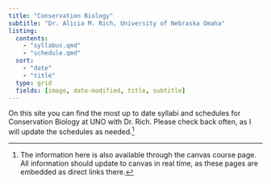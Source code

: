 ```yaml
---
title: "Conservation Biology"
subtitle: "Dr. Alicia M. Rich, University of Nebraska Omaha"
listing: 
  contents:
    - "syllabus.qmd"
    - "schedule.qmd"
  sort: 
    - "date"
    - "title"
  type: grid
  fields: [image, date-modified, title, subtitle]
---
```


On this site you can find the most up to date syllabi and schedules for Conservation Biology at UNO with Dr. Rich. Please check back often, as I will update the schedules as needed.[^1]


[^1]: The information here is also available through the canvas course page. All information should update to canvas in real time, as these pages are embedded as direct links there.



